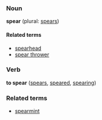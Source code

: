 ===Noun===
'''spear''' (plural: [[spears]])

====Related terms====
*[[spearhead]]
*[[spear thrower]]

===Verb===
'''to spear''' ([[spears]], [[speared]], [[spearing]])

===Related terms===
*[[spearmint]]